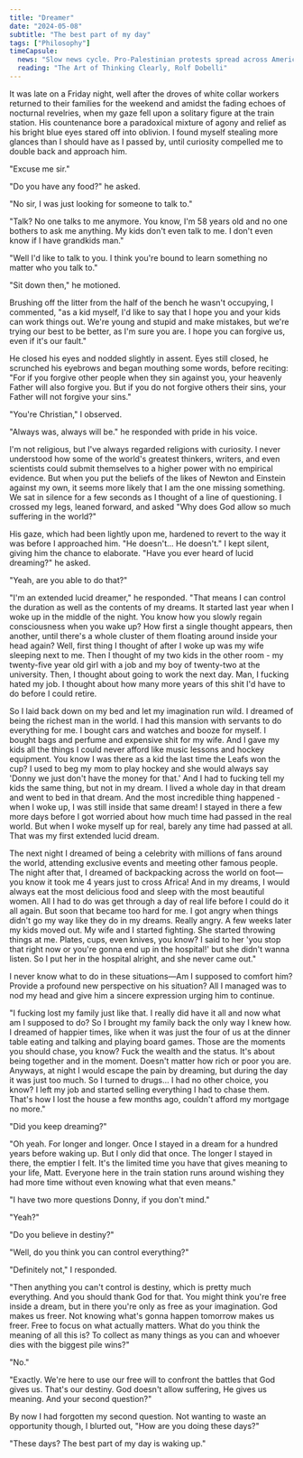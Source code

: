 ```yaml
---
title: "Dreamer"
date: "2024-05-08"
subtitle: "The best part of my day"
tags: ["Philosophy"]
timeCapsule:
  news: "Slow news cycle. Pro-Palestinian protests spread across American campuses, ByteDance sues the US over its TikTok ban, Apple introduces the M4 chip to new iPads."
  reading: "The Art of Thinking Clearly, Rolf Dobelli"
---
```


It was late on a Friday night, well after the droves of white collar workers returned to their families for the weekend and amidst the fading echoes of nocturnal revelries, when my gaze fell upon a solitary figure at the train station. His countenance bore a paradoxical mixture of agony and relief as his bright blue eyes stared off into oblivion. I found myself stealing more glances than I should have as I passed by, until curiosity compelled me to double back and approach him.

"Excuse me sir."

"Do you have any food?" he asked.

"No sir, I was just looking for someone to talk to."

"Talk? No one talks to me anymore. You know, I'm 58 years old and no one bothers to ask me anything. My kids don't even talk to me. I don't even know if I have grandkids man."

"Well I'd like to talk to you. I think you're bound to learn something no matter who you talk to."

"Sit down then," he motioned.

Brushing off the litter from the half of the bench he wasn't occupying, I commented, "as a kid myself, I'd like to say that I hope you and your kids can work things out. We're young and stupid and make mistakes, but we're trying our best to be better, as I'm sure you are. I hope you can forgive us, even if it's our fault."

He closed his eyes and nodded slightly in assent. Eyes still closed, he scrunched his eyebrows and began mouthing some words, before reciting: "For if you forgive other people when they sin against you, your heavenly Father will also forgive you. But if you do not forgive others their sins, your Father will not forgive your sins."

"You're Christian," I observed.

"Always was, always will be." he responded with pride in his voice.

I'm not religious, but I've always regarded religions with curiosity. I never understood how some of the world's greatest thinkers, writers, and even scientists could submit themselves to a higher power with no empirical evidence. But when you put the beliefs of the likes of Newton and Einstein against my own, it seems more likely that I am the one missing something. We sat in silence for a few seconds as I thought of a line of questioning. I crossed my legs, leaned forward, and asked "Why does God allow so much suffering in the world?"

His gaze, which had been lightly upon me, hardened to revert to the way it was before I approached him. "He doesn't… He doesn't." I kept silent, giving him the chance to elaborate. "Have you ever heard of lucid dreaming?" he asked.

"Yeah, are you able to do that?"

"I'm an extended lucid dreamer," he responded. "That means I can control the duration as well as the contents of my dreams. It started last year when I woke up in the middle of the night. You know how you slowly regain consciousness when you wake up? How first a single thought appears, then another, until there's a whole cluster of them floating around inside your head again? Well, first thing I thought of after I woke up was my wife sleeping next to me. Then I thought of my two kids in the other room - my twenty-five year old girl with a job and my boy of twenty-two at the university. Then, I thought about going to work the next day. Man, I fucking hated my job. I thought about how many more years of this shit I'd have to do before I could retire.

So I laid back down on my bed and let my imagination run wild. I dreamed of being the richest man in the world. I had this mansion with servants to do everything for me. I bought cars and watches and booze for myself. I bought bags and perfume and expensive shit for my wife. And I gave my kids all the things I could never afford like music lessons and hockey equipment. You know I was there as a kid the last time the Leafs won the cup? I used to beg my mom to play hockey and she would always say 'Donny we just don't have the money for that.' And I had to fucking tell my kids the same thing, but not in my dream. I lived a whole day in that dream and went to bed in that dream. And the most incredible thing happened - when I woke up, I was still inside that same dream! I stayed in there a few more days before I got worried about how much time had passed in the real world. But when I woke myself up for real, barely any time had passed at all. That was my first extended lucid dream.

The next night I dreamed of being a celebrity with millions of fans around the world, attending exclusive events and meeting other famous people. The night after that, I dreamed of backpacking across the world on foot—you know it took me 4 years just to cross Africa! And in my dreams, I would always eat the most delicious food and sleep with the most beautiful women. All I had to do was get through a day of real life before I could do it all again. But soon that became too hard for me. I got angry when things didn't go my way like they do in my dreams. Really angry. A few weeks later my kids moved out. My wife and I started fighting. She started throwing things at me. Plates, cups, even knives, you know? I said to her 'you stop that right now or you're gonna end up in the hospital!' but she didn't wanna listen. So I put her in the hospital alright, and she never came out."

I never know what to do in these situations—Am I supposed to comfort him? Provide a profound new perspective on his situation? All I managed was to nod my head and give him a sincere expression urging him to continue.

"I fucking lost my family just like that. I really did have it all and now what am I supposed to do? So I brought my family back the only way I knew how. I dreamed of happier times, like when it was just the four of us at the dinner table eating and talking and playing board games. Those are the moments you should chase, you know? Fuck the wealth and the status. It's about being together and in the moment. Doesn't matter how rich or poor you are. Anyways, at night I would escape the pain by dreaming, but during the day it was just too much. So I turned to drugs… I had no other choice, you know? I left my job and started selling everything I had to chase them. That's how I lost the house a few months ago, couldn't afford my mortgage no more."

"Did you keep dreaming?"

"Oh yeah. For longer and longer. Once I stayed in a dream for a hundred years before waking up. But I only did that once. The longer I stayed in there, the emptier I felt. It's the limited time you have that gives meaning to your life, Matt. Everyone here in the train station runs around wishing they had more time without even knowing what that even means."

"I have two more questions Donny, if you don't mind."

"Yeah?"

"Do you believe in destiny?"

"Well, do you think you can control everything?"

"Definitely not," I responded.

"Then anything you can't control is destiny, which is pretty much everything. And you should thank God for that. You might think you're free inside a dream, but in there you're only as free as your imagination. God makes us freer. Not knowing what's gonna happen tomorrow makes us freer. Free to focus on what actually matters. What do you think the meaning of all this is? To collect as many things as you can and whoever dies with the biggest pile wins?"

"No."

"Exactly. We're here to use our free will to confront the battles that God gives us. That's our destiny. God doesn't allow suffering, He gives us meaning. And your second question?"

By now I had forgotten my second question. Not wanting to waste an opportunity though, I blurted out, "How are you doing these days?"

"These days? The best part of my day is waking up."